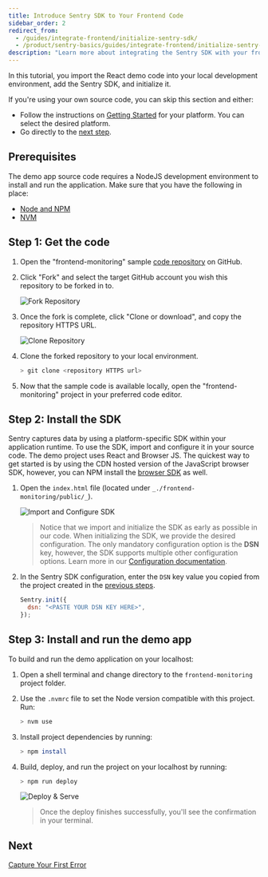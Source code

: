 ```yaml
---
title: Introduce Sentry SDK to Your Frontend Code
sidebar_order: 2
redirect_from:
  - /guides/integrate-frontend/initialize-sentry-sdk/
  - /product/sentry-basics/guides/integrate-frontend/initialize-sentry-sdk/
description: "Learn more about integrating the Sentry SDK with your frontend codebase."
---
```


In this tutorial, you import the React demo code into your local development environment, add the Sentry SDK, and initialize it.

<Note>

If you're using your own source code, you can skip this section and either:

- Follow the instructions on [Getting Started](/platforms/) for your platform. You can select the desired platform.
- Go directly to the [next step](/guides/integrate-frontend/generate-first-error/).

</Note>


## Prerequisites

The demo app source code requires a NodeJS development environment to install and run the application. Make sure that you have the following in place:

- [Node and NPM](https://nodejs.org/en/)
- [NVM](https://github.com/nvm-sh/nvm)

## Step 1: Get the code

1. Open the "frontend-monitoring" sample [code repository](https://github.com/sentry-tutorials/frontend-monitoring) on GitHub.

2. Click "Fork" and select the target GitHub account you wish this repository to be forked in to.

   ![Fork Repository](initialize-sentry-sdk-01.png)

3. Once the fork is complete, click "Clone or download", and copy the repository HTTPS URL.

   ![Clone Repository](initialize-sentry-sdk-02.png)

4. Clone the forked repository to your local environment.

   ```bash
   > git clone <repository HTTPS url>
   ```

5. Now that the sample code is available locally, open the "frontend-monitoring" project in your preferred code editor.

## Step 2: Install the SDK

Sentry captures data by using a platform-specific SDK within your application runtime. To use the SDK, import and configure it in your source code. The demo project uses React and Browser JS. The quickest way to get started is by using the CDN hosted version of the JavaScript browser SDK, however, you can NPM install the [browser SDK](/platforms/javascript/install/npm/) as well.

1. Open the `index.html` file (located under `_./frontend-monitoring/public/_`).

   ![Import and Configure SDK](initialize-sentry-sdk-03.png)

   > Notice that we import and initialize the SDK as early as possible in our code. When initializing the SDK, we provide the desired configuration. The only mandatory configuration option is the **DSN** key, however, the SDK supports multiple other configuration options. Learn more in our [Configuration documentation](/platforms/javascript/configuration/).

2. In the Sentry SDK configuration, enter the `DSN` key value you copied from the project created in the [previous steps](#step-1-get-the-code).

   ```javascript
   Sentry.init({
     dsn: "<PASTE YOUR DSN KEY HERE>",
   });
   ```

## Step 3: Install and run the demo app

To build and run the demo application on your localhost:

1. Open a shell terminal and change directory to the `frontend-monitoring` project folder.

2. Use the `.nvmrc` file to set the Node version compatible with this project. Run:

   ```bash
   > nvm use
   ```

3. Install project dependencies by running:

   ```bash
   > npm install
   ```

4. Build, deploy, and run the project on your localhost by running:

   ```bash
   > npm run deploy
   ```

   ![Deploy & Serve](initialize-sentry-sdk-04.png)

   > Once the deploy finishes successfully, you'll see the confirmation in your terminal.

## Next

[Capture Your First Error](/guides/integrate-frontend/generate-first-error/)

